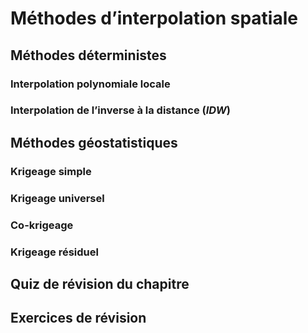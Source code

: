 # Méthodes d'interpolation spatiale {#sec-chap09}

## Méthodes déterministes {#sec-091}

### Interpolation polynomiale locale {#sec-0911}

### Interpolation de l'inverse à la distance (*IDW*) {#sec-0912}

## Méthodes géostatistiques {#sec-092}

### Krigeage simple {#sec-0921}

### Krigeage universel {#sec-0922}

### Co-krigeage {#sec-0923}

### Krigeage résiduel {#sec-0924}

## Quiz de révision du chapitre {#sec-093}

## Exercices de révision {#sec-094}
